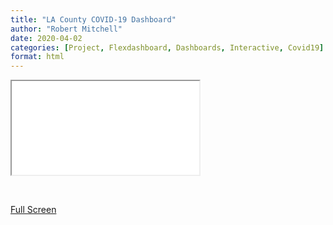 ```yaml
---
title: "LA County COVID-19 Dashboard"
author: "Robert Mitchell"
date: 2020-04-02
categories: [Project, Flexdashboard, Dashboards, Interactive, Covid19]
format: html
---
```


::: {.iframe-container}
<iframe class="iframe-responsive" scrolling="no" src="projects-covid-19-lac.html"></iframe>
:::

<br>

<a href="/projects/2020-04-covid19-dashboard/projects-covid-19-lac.html" class="btn btn-secondary">Full Screen</a>
